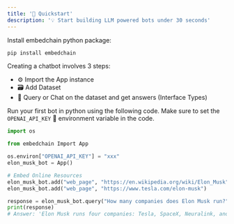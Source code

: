 ```yaml
---
title: '🚀 Quickstart'
description: '💡 Start building LLM powered bots under 30 seconds'
---
```


Install embedchain python package:

```bash
pip install embedchain
```

Creating a chatbot involves 3 steps:

- ⚙️ Import the App instance
- 🗃️ Add Dataset
- 💬 Query or Chat on the dataset and get answers (Interface Types)

Run your first bot in python using the following code. Make sure to set the `OPENAI_API_KEY` 🔑 environment variable in the code.

```python
import os

from embedchain Import App

os.environ["OPENAI_API_KEY"] = "xxx"
elon_musk_bot = App()

# Embed Online Resources
elon_musk_bot.add("web_page", "https://en.wikipedia.org/wiki/Elon_Musk")
elon_musk_bot.add("web_page", "https://www.tesla.com/elon-musk")

response = elon_musk_bot.query("How many companies does Elon Musk run?")
print(response)
# Answer: 'Elon Musk runs four companies: Tesla, SpaceX, Neuralink, and The Boring Company.'
```
